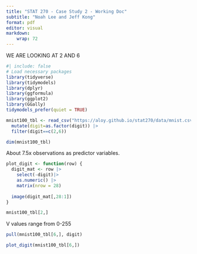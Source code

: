 ```yaml
---
title: "STAT 270 - Case Study 2 - Working Doc"
subtitle: "Noah Lee and Jeff Kong"
format: pdf
editor: visual
markdown: 
    wrap: 72
---
```


WE ARE LOOKING AT 2 AND 6

```r
#| include: false
# Load necessary packages
library(tidyverse)
library(tidymodels)
library(dplyr)
library(ggformula)
library(ggplot2) 
library(GGally)
tidymodels_prefer(quiet = TRUE) 
```

```r
mnist100_tbl <- read_csv("https://aloy.github.io/stat270/data/mnist.csv.gz", show_col_types = FALSE) |>
  mutate(digit=as.factor(digit)) |>
  filter(digit==c(2,6))

dim(mnist100_tbl)
```
About 7.5x observations as predictor variables.

```r
plot_digit <- function(row) {
  digit_mat <- row |>
    select(-digit)|>
    as.numeric() |>
    matrix(nrow = 28)
  
  image(digit_mat[,28:1])
}
```

```r
mnist100_tbl[2,]
```
V values range from 0-255

```r
pull(mnist100_tbl[6,], digit)
```

```r
plot_digit(mnist100_tbl[6,])
```






